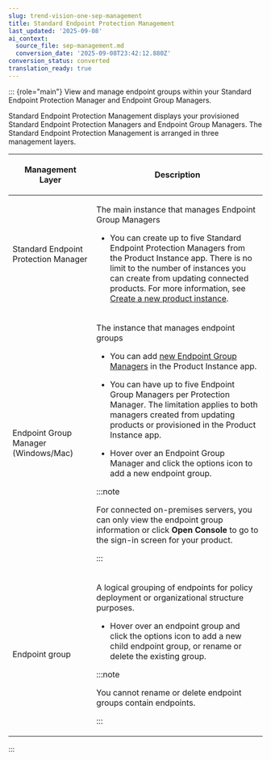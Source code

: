 ```yaml
---
slug: trend-vision-one-sep-management
title: Standard Endpoint Protection Management
last_updated: '2025-09-08'
ai_context:
  source_file: sep-management.md
  conversion_date: '2025-09-08T23:42:12.880Z'
conversion_status: converted
translation_ready: true
---
```


::: {role="main"}
View and manage endpoint groups within your Standard Endpoint Protection Manager and Endpoint Group Managers.

Standard Endpoint Protection Management displays your provisioned Standard Endpoint Protection Managers and Endpoint Group Managers. The Standard Endpoint Protection Management is arranged in three management layers.

<table>
<colgroup>
<col style="width: 33%" />
<col style="width: 67%" />
</colgroup>
<thead>
<tr>
<th><p>Management Layer</p></th>
<th><p>Description</p></th>
</tr>
</thead>
<tbody>
<tr>
<td><p>Standard Endpoint Protection Manager</p></td>
<td><p>The main instance that manages Endpoint Group Managers</p>
<ul>
<li><p>You can create up to five Standard Endpoint Protection Managers from the Product Instance app. There is no limit to the number of instances you can create from updating connected products. For more information, see <a href="trend-vision-one-creating-new-product-instance">Create a new product instance</a>.</p></li>
</ul></td>
</tr>
<tr>
<td><p>Endpoint Group Manager (Windows/Mac)</p></td>
<td><p>The instance that manages endpoint groups</p>
<ul>
<li><p>You can add <a href="trend-vision-one-creating-new-endpoint-group-manager">new Endpoint Group Managers</a> in the Product Instance app.</p></li>
<li><p>You can have up to five Endpoint Group Managers per Protection Manager. The limitation applies to both managers created from updating products or provisioned in the Product Instance app.</p></li>
<li><p>Hover over an Endpoint Group Manager and click the options icon to add a new endpoint group.</p></li>
</ul>


:::note

<p>For connected on-premises servers, you can only view the endpoint group information or click <strong>Open Console</strong> to go to the sign-in screen for your product.</p>


:::

</td>
</tr>
<tr>
<td><p>Endpoint group</p></td>
<td><p>A logical grouping of endpoints for policy deployment or organizational structure purposes.</p>
<ul>
<li><p>Hover over an endpoint group and click the options icon to add a new child endpoint group, or rename or delete the existing group.</p></li>
</ul>


:::note

<p>You cannot rename or delete endpoint groups contain endpoints.</p>


:::

</td>
</tr>
</tbody>
</table>
:::
